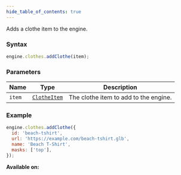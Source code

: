 ```yaml
---
hide_table_of_contents: true
---
```



Adds a clothe item to the engine.

### Syntax

```js
engine.clothes.addClothe(item);
```

### Parameters

| Name   | Type                                  | Description                           |
| ------ | ------------------------------------- | ------------------------------------- |
| `item` | [`ClotheItem`](/sdk/types/ClotheItem) | The clothe item to add to the engine. |

### Example

```js
engine.clothes.addClothe({
  id: 'beach-tshirt',
  url: 'https://example.com/beach-tshirt.glb',
  name: 'Beach T-Shirt',
  masks: ['top'],
});
```

**Available on:** <ClientTag />
